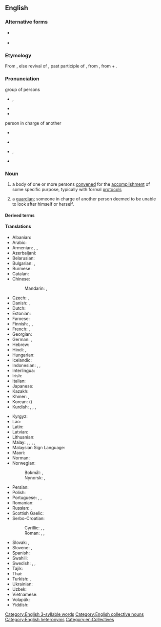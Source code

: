 ==English==

===Alternative forms===
* {{l|en|cttee}} {{qualifier|contraction}}
* {{l|en|cmte}} {{qualifier|contraction}}

===Etymology===
{{rfv-etymology|lang=en}} From {{suffix|en|commit|ee}}, else revival of {{etyl|xno|en}} {{m|fro|commite}}, past participle of {{m|fro|commettre||to commit}}, from {{etyl|la|en}} {{m|la|committere}}, from {{m|la|con-||with}} + {{m|la|mittere||to send}}.

===Pronunciation===
; group of persons
* {{enPR|kə-mĭtʹē}}, {{IPA|[kəˈmɪt.i]|lang=en}}
* {{audio|en-us-committee.ogg|Audio (US)|lang=en}}
* {{rhymes|ɪti|lang=en}}

; person in charge of another
* {{a|UK}} {{IPA|[kɒmɪˈtiː]|lang=en}}
* {{rhymes|iː|lang=en}}
* {{a|US}} {{enPR|käm-ĭ-tēʹ}}, {{IPA|[kɑmɪˈtiː]|lang=en}}
* {{rhymes|iː|lang=en}}

===Noun===
{{wikipedia}}
{{en-noun}}

# a body of one or more persons [[convene]]d for the [[accomplishment]] of some specific purpose, typically with formal [[protocol]]s
# {{lb|en|archaic}} a [[guardian]]; someone in charge of another person deemed to be unable to look after himself or herself.

====Derived terms====
{{der3|by committee|committeeing|committeeman|committeepeople|committeeperson|committeeship|committeewoman|executive committee|executive committee|exploratory committee|multicommittee|standing committee|subcommittee|vigilance committee|lang=en}}

====Translations====
{{trans-top|group of persons convened for the accomplishment of some specific purpose}}
* Albanian: {{t+|sq|komitet|m}}
* Arabic: {{t|ar|لَجْنَة|f}}
* Armenian: {{t+|hy|հանձնախումբ}}, {{t+|hy|կոմիտե}}, {{t+|hy|հանձնաժողով}}
* Azerbaijani: {{t|az|komitə}}
* Belarusian: {{t|be|камітэ́т|m|sc=Cyrl}}
* Bulgarian: {{t+|bg|комите́т|m}}, {{t+|bg|коми́сия|f}}
* Burmese: {{t+|my|ကော်မတီ}}
* Catalan: {{t+|ca|comitè|m}}
* Chinese:
*: Mandarin: {{t+|cmn|委員會|sc=Hani}}, {{t+|cmn|委员会|tr=wěiyuánhuì|sc=Hani}}
* Czech: {{t+|cs|výbor|m}}, {{t+|cs|komise|f}}
* Danish: {{t|da|komité|c}}, {{t|da|komite|c}}
* Dutch: {{t+|nl|comité|n}}
* Estonian: {{t|et|komitee}}
* Faroese: {{t|fo|nevnd|f}}
* Finnish: {{t+|fi|komitea}}, {{t+|fi|valiokunta}}, {{t+|fi|toimikunta}}
* French: {{t+|fr|comité|m}}, {{t+|fr|commission|f}}
* Georgian: {{t|ka|კომიტეტი}}
* German: {{t+|de|Komitee|n}}, {{t+|de|Ausschuß|m}}
* Hebrew: {{t|he|וְעָדָה|f|tr=v'adá|sc=Hebr}}
* Hindi: {{t+|hi|समिति|f}}, {{t+|hi|कमेटी|f}}
* Hungarian: {{t+|hu|bizottság}}
* Icelandic: {{t+|is|nefnd|f}}
* Indonesian: {{t+|id|komite}}, {{t+|id|panitia}}, {{t+|id|panitera}}
* Interlingua: {{t|ia|committee}}
* Irish: {{t|ga|coiste|m}}
* Italian: {{t+|it|comitato|m}}
* Japanese: {{t+|ja|委員会|tr=いいんかい, iinkai|sc=Jpan}}
* Kazakh: {{t|kk|комитет}}
* Khmer: {{t+|km|គណៈកម្មាធិការ}}, {{t+|km|គណៈកម្មការ}}
* Korean: {{t+|ko|위원회}} ({{t+|ko|委員會}})
* Kurdish: {{t+|ku|komîte|f}}, {{t+|ku|deste|f}}, {{t+|ku|lijne|f}}, {{t+|ku|kom|f}}
{{trans-mid}}
* Kyrgyz: {{t+|ky|комитет}}
* Lao: {{t|lo|ຄະນະກໍາມະການ}}
* Latin: {{t|la|consilium|n}}
* Latvian: {{t|lv|komiteja|f}}
* Lithuanian: {{t+|lt|komitetas|m}}
* Malay: {{t|ms|jawatankuasa}}, {{t|ms|panitia}}, {{t|ms|komite}}, {{t|ms|komiti}}, {{t|ms|lajnah}}
* Malaysian Sign Language: {{t|xml|jawatankuasa}}
* Maori: {{t|mi|komiti}}
* Norman: {{t|nrf|conmité|m}}
* Norwegian:
*: Bokmål: {{t+|nb|komité|m}}, {{t+|nb|komite|m}}
*: Nynorsk: {{t|nn|komité|m}}, {{t|nn|komite|m}}
* Persian: {{t+|fa|کمیته|tr=komite|sc=fa-Arab}}
* Polish: {{t+|pl|komitet|m}}
* Portuguese: {{t+|pt|comité|m}}, {{t+|pt|comitê|m}}, {{t+|pt|comissão|f}}
* Romanian: {{t+|ro|comitet|n}}
* Russian: {{t+|ru|комите́т|m}}, {{t+|ru|коми́ссия|f}}
* Scottish Gaelic: {{t|gd|comataidh|f}}
* Serbo-Croatian: {{t+|sh|odbor|n}}
*: Cyrillic: {{t|sh|комитет|m|sc=Cyrl}}, {{t|sh|часништво|n|sc=Cyrl}}, {{t|sh|одбор|m|sc=Cyrl}}
*: Roman: {{t+|sh|komitet|m}}, {{t+|sh|časništvo|n}}, {{t+|sh|odbor|m}}
* Slovak: {{t|sk|výbor|m}}, {{t|sk|komisia|f}}
* Slovene: {{t|sl|komite|m}}, {{t|sl|odbor|m}}
* Spanish: {{t+|es|comité|m}}
* Swahili: {{t+|sw|kamati}}
* Swedish: {{t+|sv|nämnd|c}}, {{t+|sv|kommitté|c}}, {{t+|sv|utskott|n}}
* Tajik: {{t|tg|комитет}}
* Thai: {{t|th|คณะกรรมการ}}
* Turkish: {{t+|tr|kurul}}, {{t+|tr|komite}}
* Ukrainian: {{t+|uk|коміте́т|m|sc=Cyrl}}
* Uzbek: {{t+|uz|komitet}}
* Vietnamese: {{t+|vi|uỷ ban}}
* Volapük: {{t+|vo|komitetanef}}
* Yiddish: {{t|yi|קאָמיטעט|m}}
{{trans-bottom}}

{{trans-see|guardian}}

[[Category:English 3-syllable words]]
[[Category:English collective nouns]]
[[Category:English heteronyms]]
[[Category:en:Collectives]]